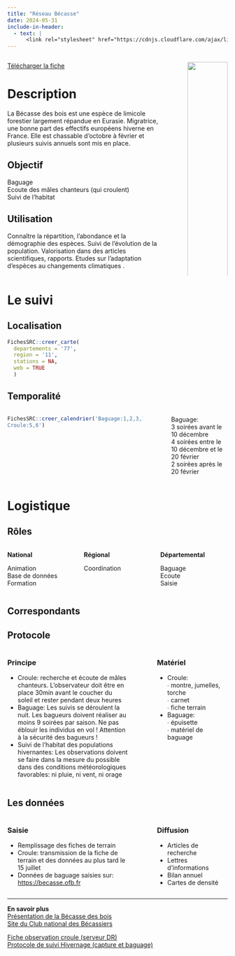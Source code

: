 ```yaml
---
title: "Réseau Bécasse"
date: 2024-05-31
include-in-header:
  - text: |
      <link rel="stylesheet" href="https://cdnjs.cloudflare.com/ajax/libs/font-awesome/6.0.0-beta3/css/all.min.css">
---
```


:::::::::::::: {.columns}
::: {.column width="75%"}

<a href="becasse.xlsx" class="btn btn-primary" download>
  <i class="fas fa-file-arrow-down"></i> Télécharger la fiche
</a>

# Description

La Bécasse des bois est une espèce de limicole forestier largement répandue en Eurasie. Migratrice, une bonne part des effectifs européens hiverne en France. Elle est chassable d’octobre à février et plusieurs suivis annuels sont mis en place.


## Objectif

Baguage<br>Ecoute des mâles chanteurs (qui croulent)<br>Suivi de l'habitat

## Utilisation

Connaître la répartition, l’abondance et la démographie des espèces. Suivi de l’évolution de la population. Valorisation dans des articles scientifiques, rapports.  Etudes sur l’adaptation d’espèces au changements climatiques .
:::
::: {.column width="5%"}
:::
::: {.column width="20%"}
![](https://becasse.ofb.fr/style/images/logo_becasse.jpg){width=100%}

<b>Animation nationale</b>:<br>Maxime Passerault<br><br><b>Suivi scientifique</b>:<br>Kévin Le Rest<br><br><b>Animation régionale</b>:<br>Samuel Dembski<br><br>Courriel du réseau:<br><a href='mailto:reseau.becasse@ofb.gouv.fr'>reseau.becasse@ofb.gouv.fr</a>

<b>Partenaires</b>
Fédérations de chasse<br>Club national des Bécassiers
:::
::::::::::::::

# Le suivi

## Localisation

```r
FichesSRC::creer_carte(
  departements = '77',
  region = '11',
  stations = NA,
  web = TRUE
  )
```


## Temporalité
:::::::::::::: {.columns}
::: {.column width="67%"}


```r
FichesSRC::creer_calendrier('Baguage:1,2,3,10,11,12
Croule:5,6')
```


:::
::: {.column width="5%"}
:::
::: {.column width="28%"}
Baguage:<br>3 soirées avant le 10 décembre<br>4 soirées entre le 10 décembre et le 20 février<br>2 soirées après le 20 février
:::
::::::::::::::

# Logistique

## Rôles
:::::::::::::: {.columns}
::: {.column width="33%"}
<b>National</b>

Animation<br>Base de données<br>Formation
:::
::: {.column width="33%"}
<b>Régional</b>

Coordination
:::
::: {.column width="33%"}
<b>Départemental</b>

Baguage<br>Ecoute<br>Saisie
:::
::::::::::::::

## Correspondants

## Protocole
:::::::::::::: {.columns}
::: {.column width="60%"}
### Principe

- Croule: recherche et écoute de mâles chanteurs. L'observateur doit être en place 30min avant le coucher du soleil et rester pendant deux heures<br>
- Baguage: Les suivis se déroulent la nuit. Les bagueurs doivent réaliser au moins 9 soirées par saison. Ne pas éblouir les individus en vol ! Attention à la sécurité des bagueurs !<br>
- Suivi de l'habitat des populations hivernantes: Les observations doivent se faire dans la mesure du possible dans des conditions météorologiques favorables: ni pluie, ni vent, ni orage
:::
::: {.column width="5%"}
:::
::: {.column width="35%"}
### Matériel

- Croule:<br>∙ montre, jumelles, torche<br>∙ carnet<br>∙ fiche terrain<br>
- Baguage:<br>∙ épuisette<br>∙ matériel de baguage
:::
::::::::::::::

## Les données

:::::::::::::: {.columns}
::: {.column width="60%"}
### Saisie

- Remplissage des fiches de terrain<br>
- Croule: transmission de la fiche de terrain et des données au plus tard le 15 juillet<br>
- Données de baguage saisies sur: <a href='https://becasse.ofb.fr'>https://becasse.ofb.fr</a>
:::
::: {.column width="5%"}
:::
::: {.column width="35%"}
### Diffusion

- Articles de recherche
- Lettres d'informations
- Bilan annuel
- Cartes de densité
:::
::::::::::::::

<hr>

<div class="card">
  <b>En savoir plus</b><br>
  <a href="https://inpn.mnhn.fr/docs/cahab/fiches/Becasse-desbois.pdf">Présentation de la Bécasse des bois</a><br>
  <a href="https://www.clubnationaldesbecassiers.net/pw/">Site du Club national des Bécassiers</a><br>
  
  <a href="  \\ad.intra\dfs\COMMUNS\REGIONS\IDF\DR\05_CONNAISSANCE\Bécasse\01_Documentation\fiche_observation_croule.pdf"> Fiche observation croule (serveur DR)</a><br>
  <a href="https://drive.google.com/file/d/1PqClJnFQb2zpZGFF9P2s93YpivuMclmu/view"> Protocole de suivi Hivernage (capture et baguage)</a><br>
  
</div>

